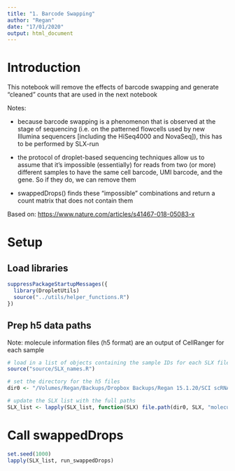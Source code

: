 ```yaml
---
title: "1. Barcode Swapping"
author: "Regan"
date: "17/01/2020"
output: html_document
---
```


# Introduction

This notebook will remove the effects of barcode swapping and generate "cleaned" counts that are used in the next notebook

Notes:

-   because barcode swapping is a phenomenon that is observed at the stage of sequencing (i.e. on the patterned flowcells used by new Illumina sequencers [including the HiSeq4000 and NovaSeq]), this has to be performed by SLX-run

-   the protocol of droplet-based sequencing techniques allow us to assume that it's impossible (essentially) for reads from two (or more) different samples to have the same cell barcode, UMI barcode, and the gene. So if they do, we can remove them

-   swappedDrops() finds these "impossible" combinations and return a count matrix that does not contain them

Based on: <https://www.nature.com/articles/s41467-018-05083-x>

# Setup

## Load libraries

```r
suppressPackageStartupMessages({
  library(DropletUtils)
  source("../utils/helper_functions.R")
})
```

## Prep h5 data paths

Note: molecule information files (h5 format) are an output of CellRanger for each sample

```r
# load in a list of objects containing the sample IDs for each SLX file
source("source/SLX_names.R")

# set the directory for the h5 files
dir0 <- "/Volumes/Regan/Backups/Dropbox Backups/Regan 15.1.20/SCI scRNA-seq Project/Cx3cr1 Data/Universal Workflow/Cell Ranger 3.1.0/Cell Ranger Data/"

# update the SLX list with the full paths
SLX_list <- lapply(SLX_list, function(SLX) file.path(dir0, SLX, "molecule_info.h5"))
```

# Call swappedDrops

```r
set.seed(1000)
lapply(SLX_list, run_swappedDrops)
```
